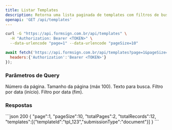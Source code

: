 ```yaml
---
title: Listar Templates
description: Retorna uma lista paginada de templates com filtros de busca e data de atualização.
openapi: 'GET /api/templates'
---
```


<CodeGroup>

```bash cURL
curl -G "https://api.formsign.com.br/api/templates" \
  -H "Authorization: Bearer <TOKEN>" \
  --data-urlencode "page=1" --data-urlencode "pageSize=10"
```

```javascript JavaScript
await fetch('https://api.formsign.com.br/api/templates?page=1&pageSize=10',{
  headers:{'Authorization':'Bearer <TOKEN>'}
});
```

</CodeGroup>

### Parâmetros de Query
<ParamField query="page" type="integer" default="1">Número da página.</ParamField>
<ParamField query="pageSize" type="integer" default="10">Tamanho da página (máx 100).</ParamField>
<ParamField query="searchText" type="string">Texto para busca.</ParamField>
<ParamField query="lastUpdateStartDate" type="string">Filtro por data (início).</ParamField>
<ParamField query="lastUpdateEndDate" type="string">Filtro por data (fim).</ParamField>

### Respostas
<ResponseExample>
```json 200
{ "page":1, "pageSize":10, "totalPages":2, "totalRecords":12, "templates":[{"templateId":"tpl_123","submissionType":"document"}] }
```
</ResponseExample>
